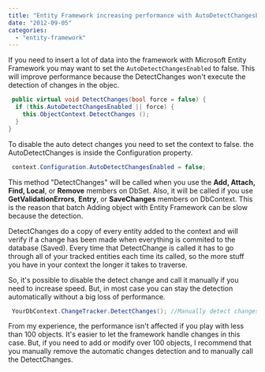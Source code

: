 ```yaml
---
title: "Entity Framework increasing performance with AutoDetectChangesEnabled"
date: "2012-09-05"
categories: 
  - "entity-framework"
---
```


If you need to insert a lot of data into the framework with Microsoft Entity Framework you may want to set the `AutoDetectChangesEnabled` to false. This will improve performance because the DetectChanges won't execute the detection of changes in the objec.


```csharp
 public virtual void DetectChanges(bool force = false) { 
  if (this.AutoDetectChangesEnabled || force) { 
    this.ObjectContext.DetectChanges (); 
  } 
} 
```

To disable the auto detect changes you need to set the context to false. the AutoDetectChanges is inside the Configuration property. 
```csharp
 context.Configuration.AutoDetectChangesEnabled = false; 
```

This method "DetectChanges" will be called when you use the **Add, Attach, Find, Local**, or **Remove** members on DbSet. Also, it will be called if you use **GetValidationErrors**, **Entry**, or **SaveChanges** members on DbContext. This is the reason that batch Adding object with Entity Framework can be slow because the detection.

DetectChanges do a copy of every entity added to the context and will verify if a change has been made when everything is commited to the database (Saved). Every time that DetectChange is called it has to go through all of your tracked entities each time its called, so the more stuff you have in your context the longer it takes to traverse.

So, it's possible to disable the detect change and call it manually if you need to increase speed. But, in most case you can stay the detection automatically without a big loss of performance.


```csharp
 YourDbContext.ChangeTracker.DetectChanges(); //Manually detect changes 
```

From my experience, the performance isn't affected if you play with less than 100 objects. It's easier to let the framework handle changes in this case. But, if you need to add or modify over 100 objects, I recommend that you manually remove the automatic changes detection and to manually call the DetectChanges.
